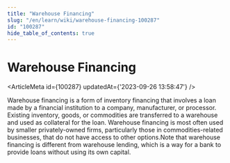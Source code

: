```yaml
---
title: "Warehouse Financing"
slug: "/en/learn/wiki/warehouse-financing-100287"
id: "100287"
hide_table_of_contents: true
---
```



# Warehouse Financing

<ArticleMeta id={100287} updatedAt={'2023-09-26 13:58:47'} />
<div className='border-solid border-b border-t-0 my-4 border-[var(--ifm-color-gray-300)]' />

Warehouse financing is a form of inventory financing that involves a loan made by a financial institution to a company, manufacturer, or processor. Existing inventory, goods, or commodities are transferred to a warehouse and used as collateral for the loan. Warehouse financing is most often used by smaller privately-owned firms, particularly those in commodities-related businesses, that do not have access to other options.Note that warehouse financing is different from warehouse lending, which is a way for a bank to provide loans without using its own capital.
